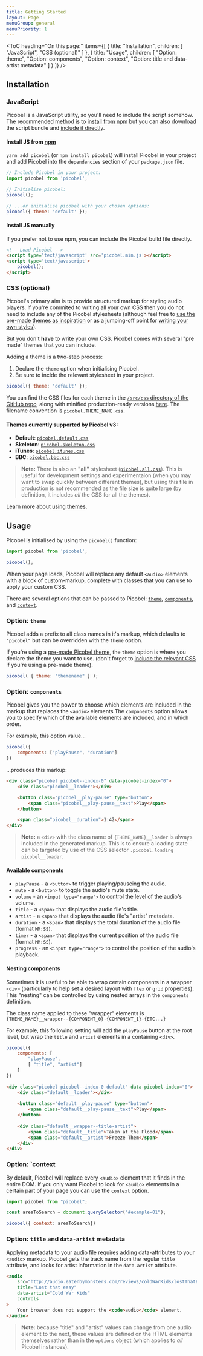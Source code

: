 ```yaml
---
title: Getting Started
layout: Page
menuGroup: general
menuPriority: 1
---
```


<ToC
    heading="On this page:"
    items={[
        {
            title: "Installation",
            children: [
                "JavaScript",
                "CSS (optional)"
            ]
        },
        {
            title: "Usage",
            children: [
                "Option: theme",
                "Option: components",
                "Option: context",
                "Option: title and data-artist metadata"
            ]
        }
    ]}
/>

## Installation

### JavaScript

Picobel is a JavaScript utility, so you'll need to include the script somehow. The recommended method is to [install from npm](#install-js-from-npm) but you can also download the script bundle and [include it directly](#install-js-manually).

#### Install JS from [npm](https://www.npmjs.com/package/picobel)

`yarn add picobel` (or `npm install picobel`) will install Picobel in your project and add Picobel into the `dependencies` section of your `package.json` file. 

```js
// Include Picobel in your project:
import picobel from 'picobel';

// Initialise picobel:
picobel();

// ...or initialise picobel with your chosen options:
picobel({ theme: 'default' });
```

#### Install JS manually

If you prefer not to use npm, you can include the Picobel build file directly.

```html
<!-- Load Picobel -->
<script type='text/javascript' src='picobel.min.js'></script>
<script type='text/javascript'>
    picobel();
</script>
```

### CSS (optional)

Picobel's primary aim is to provide structured markup for styling audio players. If you're commited to writing all your own CSS then you do not need to include any of the Picobel stylesheets (although feel free to [use the pre-made themes as inspiration](/themes) or as a jumping-off point for [writing your own styles](/styling)). 

But you don't **have** to write your own CSS. Picobel comes with several "pre made" themes that you can include.

Adding a theme is a two-step process:

1. Declare the `theme` option when initialising Picobel.
2. Be sure to inclde the relevant stylesheet in your project.

```js
picobel({ theme: 'default' });
```

You can find the CSS files for each theme in the [`/src/css` directory of the GitHub repo](https://github.com/tomhazledine/picobel/tree/main/src/css), along with minified production-ready versions [here](https://github.com/tomhazledine/picobel/tree/main/build). The filename convention is `picobel.THEME_NAME.css`.

#### Themes currently supported by **Picobel v3**:

* **Default**: [`picobel.default.css`](https://raw.githubusercontent.com/tomhazledine/picobel/main/build/picobel.default.css)
* **Skeleton**: [`picobel.skeleton.css`](https://raw.githubusercontent.com/tomhazledine/picobel/main/build/picobel.skeleton.css)
* **iTunes**: [`picobel.itunes.css`](https://raw.githubusercontent.com/tomhazledine/picobel/main/build/picobel.itunes.css)
* **BBC**: [`picobel.bbc.css`](https://raw.githubusercontent.com/tomhazledine/picobel/main/build/picobel.bbc.css)

> **Note:** There is also an **"all"** stylesheet ([`picobel.all.css`](https://raw.githubusercontent.com/tomhazledine/picobel/main/build/picobel.all.css)). This is useful for development settings and experimentaion (when you may want to swap quickly between different themes), but using this file in production is not recommended as the file size is quite large (by definition, it includes *all* the CSS for all the themes).

Learn more about [using themes](/themes).

## Usage

Picobel is initialised by using the `picobel()` function:

```js
import picobel from 'picobel';

picobel();
```

When your page loads, Picobel will replace any default `<audio>` elements with a block of custom-markup, complete with classes that you can use to apply your custom CSS.

There are several options that can be passed to Picobel: [`theme`](#option-theme), [`components`](#option-components), and [`context`](#option-context).

### Option: `theme`

Picobel adds a prefix to all class names in it's markup, which defaults to `"picobel"` but can be overridden with the `theme` option.

If you're using a [pre-made Picobel theme](/themes), the `theme` option is where you declare the theme you want to use. (don't forget to [include the relevant CSS](#css-optional) if you're using a pre-made theme). 

```js
picobel( { theme: "themename" } );
```

### Option: `components`

Picobel gives you the power to choose which elements are included in the markup that replaces the `<audio>` elements The `components` option allows you to specify which of the available elements are included, and in which order.

For example, this option value...

```js
picobel({
    components: ["playPause", "duration"]
})
```

...produces this markup:

```html
<div class="picobel picobel--index-0" data-picobel-index="0">
    <div class="picobel__loader"></div>

    <button class="picobel__play-pause" type="button">
        <span class="picobel__play-pause__text">Play</span>
    </button>

    <span class="picobel__duration">1:42</span>
</div>
```

> **Note:** a `<div>` with the class name of `{THEME_NAME}__loader` is always included in the generated markup. This is to ensure a loading state can be targeted by use of the CSS selector `.picobel.loading picobel__loader`.

#### Available components

* `playPause` - a `<button>` to trigger playing/pauseing the audio.
* `mute` - a `<button>` to toggle the audio's mute state.
* `volume` - an `<input type="range">` to control the level of the audio's volume.
* `title` - a `<span>` that displays the audio file's title.
* `artist` - a `<span>` that displays the audio file's "artist" metadata.
* `duration` - a `<span>` that displays the total duration of the audio file (format `MM:SS`).
* `timer` - a `<span>` that displays the current position of the audio file (format `MM:SS`).
* `progress` - an `<input type="range">` to control the position of the audio's playback.

#### Nesting components

Sometimes it is useful to be able to wrap certain components in a wrapper `<div>` (particularly to help set a desired layout with `flex` or `grid` properties). This "nesting" can be controlled by using nested arrays in the `components` definition.

The class name applied to these "wrapper" elements is `{THEME_NAME}__wrapper--{COMPONENT_0}-{COMPONENT_1}-{ETC...}`

For example, this following setting will add the `playPause` button at the root level, but wrap the `title` and `artist` elements in a containing `<div>`.

```js
picobel({
    components: [
        "playPause",
        [ "title", "artist"]
    ]
})
```

```html
<div class="picobel picobel--index-0 default" data-picobel-index="0">
    <div class="default__loader"></div>
    
    <button class="default__play-pause" type="button">
        <span class="default__play-pause__text">Play</span>
    </button>
    
    <div class="default__wrapper--title-artist">
        <span class="default__title">Taken at the Flood</span>
        <span class="default__artist">Freeze Them</span>
    </div>
</div>
```

### Option: `context

By default, Picobel will replace every `<audio>` element that it finds in the entire DOM. If you only want Picobel to look for `<audio>` elements in a certain part of your page you can use the `context` option.

```js
import picobel from "picobel";

const areaToSearch = document.querySelector("#example-01");

picobel({ context: areaToSearch})
```

### Option: `title` and `data-artist` metadata

Applying metadata to your audio file requires adding data-attributes to your `<audio>` markup. Picobel gets the track name from the regular `title` attribute, and looks for artist information in the `data-artist` attribute.

```html
<audio
    src="http://audio.eatenbymonsters.com/reviews/coldWarKids/lostThatEasy.mp3"
    title="Lost that easy"
    data-artist="Cold War Kids"
    controls
>
    Your browser does not support the <code>audio</code> element.
</audio>
```

> **Note:** because "title" and "artist" values can change from one audio element to the next, these values are defined on the HTML elements themselves rather than in the `options` object (which applies to *all* Picobel instances).

